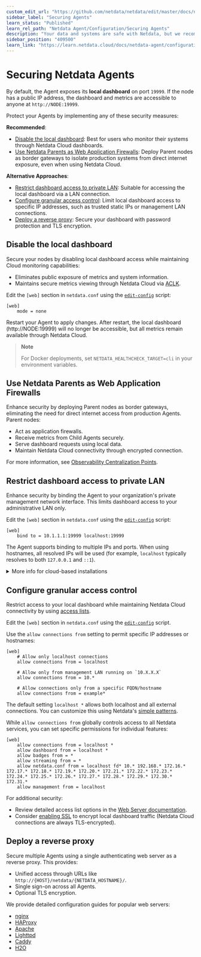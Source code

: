 ```yaml
---
custom_edit_url: "https://github.com/netdata/netdata/edit/master/docs/netdata-agent/securing-netdata-agents.md"
sidebar_label: "Securing Agents"
learn_status: "Published"
learn_rel_path: "Netdata Agent/Configuration/Securing Agents"
description: "Your data and systems are safe with Netdata, but we recommend a few easy ways to improve the security of your infrastructure."
sidebar_position: "409500"
learn_link: "https://learn.netdata.cloud/docs/netdata-agent/configuration/securing-agents/securing-agents"
---
```


# Securing Netdata Agents

By default, the Agent exposes its **local dashboard** on port `19999`. If the node has a public IP address, the dashboard and metrics are accessible to anyone at `http://NODE:19999`.

Protect your Agents by implementing any of these security measures:

**Recommended**:

- [Disable the local dashboard](#disable-the-local-dashboard): Best for users who monitor their systems through Netdata Cloud dashboards.
- [Use Netdata Parents as Web Application Firewalls](#use-netdata-parents-as-web-application-firewalls): Deploy Parent nodes as border gateways to isolate production systems from direct internet exposure, even when using Netdata Cloud.

**Alternative Approaches**:

- [Restrict dashboard access to private LAN](#restrict-dashboard-access-to-private-lan): Suitable for accessing the local dashboard via a LAN connection.
- [Configure granular access control](#configure-granular-access-control): Limit local dashboard access to specific IP addresses, such as trusted static IPs or management LAN connections.
- [Deploy a reverse proxy](#deploy-a-reverse-proxy): Secure your dashboard with password protection and TLS encryption.

## Disable the local dashboard

Secure your nodes by disabling local dashboard access while maintaining Cloud monitoring capabilities:

- Eliminates public exposure of metrics and system information.
- Maintains secure metrics viewing through Netdata Cloud via [ACLK](/docs/netdata-cloud/agent-cloud-link-aclk).

Edit the `[web]` section in `netdata.conf` using the [`edit-config`](/docs/netdata-agent/configuration#edit-a-configuration-file-using-edit-config) script:

```text
[web]
    mode = none
```

Restart your Agent to apply changes. After restart, the local dashboard (http://NODE:19999) will no longer be accessible, but all metrics remain available through Netdata Cloud.

> **Note**
>
> For Docker deployments, set `NETDATA_HEALTHCHECK_TARGET=cli` in your environment variables.

## Use Netdata Parents as Web Application Firewalls

Enhance security by deploying Parent nodes as border gateways, eliminating the need for direct internet access from production Agents. Parent nodes:

- Act as application firewalls.
- Receive metrics from Child Agents securely.
- Serve dashboard requests using local data.
- Maintain Netdata Cloud connectivity through encrypted connection.

For more information, see [Observability Centralization Points](/docs/observability-centralization-points).

## Restrict dashboard access to private LAN

Enhance security by binding the Agent to your organization's private management network interface. This limits dashboard access to your administrative LAN only.

Edit the `[web]` section in `netdata.conf` using the [`edit-config`](/docs/netdata-agent/configuration#edit-a-configuration-file-using-edit-config) script:

```text
[web]
    bind to = 10.1.1.1:19999 localhost:19999
```

The Agent supports binding to multiple IPs and ports. When using hostnames, all resolved IPs will be used (for example, `localhost` typically resolves to both `127.0.0.1` and `::1`).

<details><summary>More info for cloud-based installations</summary>

For cloud environments without private LAN capabilities or multi-cloud deployments, you can create a virtual management network using mesh VPN tools like `tincd` or `gvpe`. These tools enable secure, private communication between servers while allowing administration stations to access management functions across your cloud infrastructure.

For `gvpe` specifically, we maintain a [deployment tool](https://github.com/netdata/netdata-demo-site/tree/master/gvpe) that includes:

- Pre-compiled binaries for Linux and FreeBSD.
- macOS compilation script.
- Configuration templates.

We use this tool to manage our Netdata demo sites across multiple hosting providers.

</details>

## Configure granular access control

Restrict access to your local dashboard while maintaining Netdata Cloud connectivity by using [access lists](/docs/netdata-agent/configuration/securing-agents/web-server-reference#access-lists).

Edit the `[web]` section in `netdata.conf` using the [`edit-config`](/docs/netdata-agent/configuration#edit-a-configuration-file-using-edit-config) script.

Use the `allow connections from` setting to permit specific IP addresses or hostnames:

```text
[web]
    # Allow only localhost connections
    allow connections from = localhost

    # Allow only from management LAN running on `10.X.X.X`
    allow connections from = 10.*

    # Allow connections only from a specific FQDN/hostname
    allow connections from = example*
```

The default setting `localhost *` allows both localhost and all external connections. You can customize this using Netdata's [simple patterns](/docs/developer-and-contributor-corner/libnetdata/simple-patterns).

While `allow connections from` globally controls access to all Netdata services, you can set specific permissions for individual features:

```text
[web]
    allow connections from = localhost *
    allow dashboard from = localhost *
    allow badges from = *
    allow streaming from = *
    allow netdata.conf from = localhost fd* 10.* 192.168.* 172.16.* 172.17.* 172.18.* 172.19.* 172.20.* 172.21.* 172.22.* 172.23.* 172.24.* 172.25.* 172.26.* 172.27.* 172.28.* 172.29.* 172.30.* 172.31.*
    allow management from = localhost
```

For additional security:

- Review detailed access list options in the [Web Server documentation](/docs/netdata-agent/configuration/securing-agents/web-server-reference#access-lists).
- Consider [enabling SSL](/docs/netdata-agent/configuration/securing-agents/web-server-reference#enable-httpstls-support) to encrypt local dashboard traffic (Netdata Cloud connections are always TLS-encrypted).

## Deploy a reverse proxy

Secure multiple Agents using a single authenticating web server as a reverse proxy. This provides:

- Unified access through URLs like `http://{HOST}/netdata/{NETDATA_HOSTNAME}/`.
- Single sign-on across all Agents.
- Optional TLS encryption.

We provide detailed configuration guides for popular web servers:

- [nginx](/docs/netdata-agent/configuration/securing-agents/running-the-agent-behind-a-reverse-proxy/nginx)
- [HAProxy](/docs/netdata-agent/configuration/securing-agents/running-the-agent-behind-a-reverse-proxy/haproxy)
- [Apache](/docs/netdata-agent/configuration/securing-agents/running-the-agent-behind-a-reverse-proxy/apache)
- [Lighttpd](/docs/netdata-agent/configuration/securing-agents/running-the-agent-behind-a-reverse-proxy/lighttpd-v1.4.x)
- [Caddy](/docs/netdata-agent/configuration/securing-agents/running-the-agent-behind-a-reverse-proxy/caddy)
- [H2O](/docs/netdata-agent/configuration/securing-agents/running-the-agent-behind-a-reverse-proxy/h2o)
